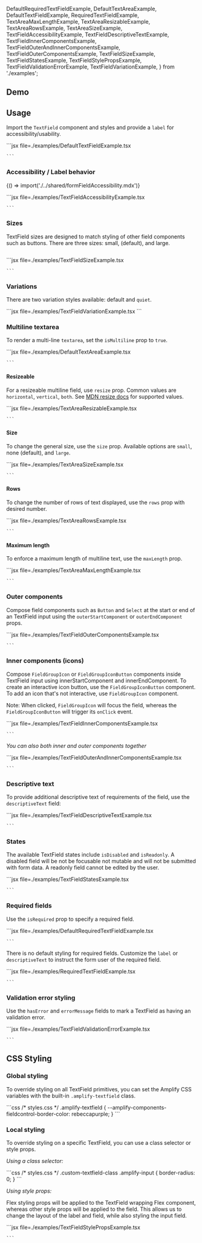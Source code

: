 
  DefaultRequiredTextFieldExample,
  DefaultTextAreaExample,
  DefaultTextFieldExample,
  RequiredTextFieldExample,
  TextAreaMaxLengthExample,
  TextAreaResizableExample,
  TextAreaRowsExample,
  TextAreaSizeExample,
  TextFieldAccessibilityExample,
  TextFieldDescriptiveTextExample,
  TextFieldInnerComponentsExample,
  TextFieldOuterAndInnerComponentsExample,
  TextFieldOuterComponentsExample,
  TextFieldSizeExample,
  TextFieldStatesExample,
  TextFieldStylePropsExample,
  TextFieldValidationErrorExample,
  TextFieldVariationExample,
} from './examples';

## Demo

<TextFieldDemo />

## Usage

Import the `TextField` component and styles and provide a `label` for accessibility/usability.

<Example>
  <DefaultTextFieldExample />
  <ExampleCode>
    ```jsx file=./examples/DefaultTextFieldExample.tsx

    ```

</ExampleCode>
</Example>

### Accessibility / Label behavior

<Fragment>{() => import('./../shared/formFieldAccessibility.mdx')}</Fragment>

<Example>
  <TextFieldAccessibilityExample />
  <ExampleCode>
    ```jsx file=./examples/TextFieldAccessibilityExample.tsx 
    
    ```

  </ExampleCode>
</Example>

### Sizes

TextField sizes are designed to match styling of other field components such as buttons. There are three sizes: small, (default), and large.

```jsx

```

<Example>
  <TextFieldSizeExample />
  <ExampleCode>
    ```jsx file=./examples/TextFieldSizeExample.tsx

    ```

  </ExampleCode>
</Example>

### Variations

There are two variation styles available: default and `quiet`.

<Example>
  <TextFieldVariationExample />
  <ExampleCode>
  ```jsx file=./examples/TextFieldVariationExample.tsx
  ```
  </ExampleCode>

</Example>

### Multiline textarea

To render a multi-line `textarea`, set the `isMultiline` prop to `true`.

<Example>
  <DefaultTextAreaExample />
  <ExampleCode>
    ```jsx file=./examples/DefaultTextAreaExample.tsx
    
    ```

  </ExampleCode>
</Example>

#### Resizeable

For a resizeable multiline field, use `resize` prop. Common values are `horizontal`, `vertical`, `both`. See [MDN resize docs](https://developer.mozilla.org/en-US/docs/Web/CSS/resize) for supported values.

<Example>
  <TextAreaResizableExample />
  <ExampleCode>
    ```jsx file=./examples/TextAreaResizableExample.tsx

    ```

  </ExampleCode>
</Example>

#### Size

To change the general size, use the `size` prop. Available options are `small`, none (default), and `large`.

<Example>
  <TextAreaSizeExample />
  <ExampleCode>
    ```jsx file=./examples/TextAreaSizeExample.tsx

    ```

  </ExampleCode>
</Example>

#### Rows

To change the number of rows of text displayed, use the `rows` prop with desired number.

<Example>
  <TextAreaRowsExample />
  <ExampleCode>
    ```jsx file=./examples/TextAreaRowsExample.tsx

    ```

  </ExampleCode>
</Example>

#### Maximum length

To enforce a maximum length of multiline text, use the `maxLength` prop.

<Example>
  <TextAreaMaxLengthExample />
  <ExampleCode>
    ```jsx file=./examples/TextAreaMaxLengthExample.tsx

    ```

  </ExampleCode>
</Example>

### Outer components

Compose field components such as `Button` and `Select` at the start or end of an TextField input using the `outerStartComponent` or `outerEndComponent` props.

<Example>
  <TextFieldOuterComponentsExample />
  <ExampleCode>
    ```jsx file=./examples/TextFieldOuterComponentsExample.tsx

    ```

  </ExampleCode>
</Example>

### Inner components (icons)

Compose `FieldGroupIcon` or `FieldGroupIconButton` components inside TextField input using innerStartComponent and innerEndComponent.
To create an interactive icon button, use the `FieldGroupIconButton` component. To add an icon that's not interactive, use `FieldGroupIcon` component.

Note: When clicked, `FieldGroupIcon` will focus the field, whereas the `FieldGroupIconButton` will trigger its `onClick` event.

<Example>
  <TextFieldInnerComponentsExample />
  <ExampleCode>
    ```jsx file=./examples/TextFieldInnerComponentsExample.tsx

    ```

  </ExampleCode>
</Example>

_You can also both inner and outer components together_

<Example>
  <TextFieldOuterAndInnerComponentsExample />
  <ExampleCode>
    ```jsx file=./examples/TextFieldOuterAndInnerComponentsExample.tsx

    ```

  </ExampleCode>
</Example>

### Descriptive text

To provide additional descriptive text of requirements of the field, use the `descriptiveText` field:

<Example>
  <TextFieldDescriptiveTextExample />
  <ExampleCode>
    ```jsx file=./examples/TextFieldDescriptiveTextExample.tsx

    ```

  </ExampleCode>
</Example>

### States

The available TextField states include `isDisabled` and `isReadonly`. A disabled field will be not be focusable not mutable and will not be submitted with form data. A readonly field cannot be edited by the user.

<Example>
  <TextFieldStatesExample />
  <ExampleCode>
    ```jsx file=./examples/TextFieldStatesExample.tsx

    ```

  </ExampleCode>
</Example>

### Required fields

Use the `isRequired` prop to specify a required field.

<Example>
  <DefaultRequiredTextFieldExample />
  <ExampleCode>
    ```jsx file=./examples/DefaultRequiredTextFieldExample.tsx

    ```

  </ExampleCode>
</Example>

There is no default styling for required fields. Customize the `label` or `descriptiveText` to instruct the form user of the required field.

<Example>
  <RequiredTextFieldExample />
  <ExampleCode>
    ```jsx file=./examples/RequiredTextFieldExample.tsx

    ```

  </ExampleCode>
</Example>

### Validation error styling

Use the `hasError` and `errorMessage` fields to mark a TextField as having an validation error.

<Example>
  <TextFieldValidationErrorExample />
  <ExampleCode>
    ```jsx file=./examples/TextFieldValidationErrorExample.tsx

    ```

  </ExampleCode>
</Example>

## CSS Styling

### Global styling

To override styling on all TextField primitives, you can set the Amplify CSS variables with the built-in `.amplify-textfield` class.

<Example>
  <TextField
    label="Globally styled field"
    className="globally-styled-textfield"
  />
  <ExampleCode>
    ```css
    /* styles.css */
    .amplify-textfield {
      --amplify-components-fieldcontrol-border-color: rebeccapurple;
    }
    ```
  </ExampleCode>
</Example>

### Local styling

To override styling on a specific TextField, you can use a class selector or style props.

_Using a class selector:_

<Example>
  <TextField className="custom-textfield-class" label="Square field" />
  <ExampleCode>
    ```css
    /* styles.css */
    .custom-textfield-class .amplify-input {
      border-radius: 0;
    }
    ```
  </ExampleCode>
</Example>

_Using style props:_

Flex styling props will be applied to the TextField wrapping Flex component, whereas other style props will be applied to the field. This allows us to change the layout of the label and field, while also styling the input field.

<Example>
  <TextFieldStylePropsExample />
  <ExampleCode>
    ```jsx file=./examples/TextFieldStylePropsExample.tsx

    ```

  </ExampleCode>
</Example>
